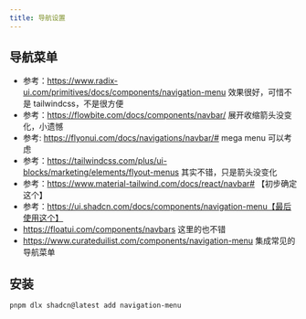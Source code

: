 ```yaml
---
title: 导航设置
---
```


## 导航菜单

- 参考：https://www.radix-ui.com/primitives/docs/components/navigation-menu 效果很好，可惜不是 tailwindcss，不是很方便
- 参考：https://flowbite.com/docs/components/navbar/ 展开收缩箭头没变化，小遗憾
- 参考: https://flyonui.com/docs/navigations/navbar/# mega menu 可以考虑
- 参考：https://tailwindcss.com/plus/ui-blocks/marketing/elements/flyout-menus 其实不错，只是箭头没变化
- 参考：https://www.material-tailwind.com/docs/react/navbar# 【初步确定这个】
- 参考：https://ui.shadcn.com/docs/components/navigation-menu【最后使用这个】
- https://floatui.com/components/navbars 这里的也不错
- https://www.curateduilist.com/components/navigation-menu 集成常见的导航菜单

## 安装

```bash
pnpm dlx shadcn@latest add navigation-menu
```
